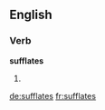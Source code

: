 ==English==

===Verb===
'''sufflates'''

# {{third-person singular of|sufflate}}

[[de:sufflates]]
[[fr:sufflates]]
